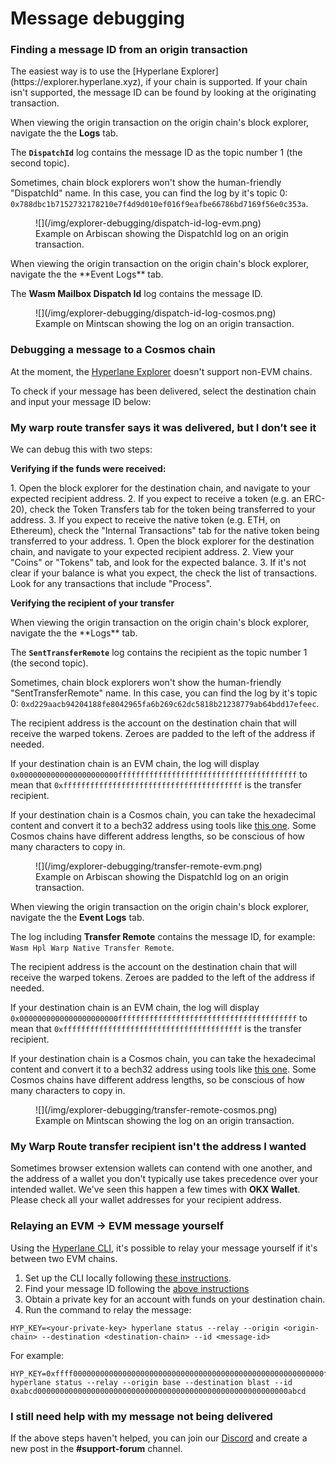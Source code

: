 

# Message debugging

###

### Finding a message ID from an origin transaction

<Tabs groupId="finding-message-id">
<TabItem value="evm" label="EVM Origin">
The easiest way is to use the [Hyperlane Explorer](https://explorer.hyperlane.xyz), if your chain is supported. If your chain isn't supported, the message ID can be found by looking at the originating transaction.

When viewing the origin transaction on the origin chain's block explorer, navigate the the **Logs** tab.

The **`DispatchId`** log contains the message ID as the topic number 1 (the second topic).

Sometimes, chain block explorers won't show the human-friendly "DispatchId" name. In this case, you can find the log by it's topic 0: `0x788dbc1b7152732178210e7f4d9d010ef016f9eafbe66786bd7169f56e0c353a`.

<figure>
![](/img/explorer-debugging/dispatch-id-log-evm.png)
<figcaption>Example on Arbiscan showing the DispatchId log on an origin transaction.</figcaption>
</figure>

</TabItem>
<TabItem value="cosmos" label="Cosmos Origin">
When viewing the origin transaction on the origin chain's block explorer, navigate the the **Event Logs** tab.

The **Wasm Mailbox Dispatch Id** log contains the message ID.

<figure>
![](/img/explorer-debugging/dispatch-id-log-cosmos.png)
<figcaption>Example on Mintscan showing the log on an origin transaction.</figcaption>
</figure>
</TabItem>
</Tabs>

### Debugging a message to a Cosmos chain

At the moment, the [Hyperlane Explorer](https://explorer.hyperlane.xyz) doesn't support non-EVM chains.

To check if your message has been delivered, select the destination chain and input your message ID below:

<CosmosMessageDelivered />

### My warp route transfer says it was delivered, but I don’t see it

We can debug this with two steps:

**Verifying if the funds were received:**

<Tabs groupId="verifying-received-funds">
<TabItem value="evm" label="EVM Destination">
1. Open the block explorer for the destination chain, and navigate to your expected recipient address.
2. If you expect to receive a token (e.g. an ERC-20), check the Token Transfers tab for the token being transferred to your address.
3. If you expect to receive the native token (e.g. ETH, on Ethereum), check the "Internal Transactions" tab for the native token being transferred to your address.
</TabItem>
<TabItem value="cosmos" label="Cosmos Destination">
1. Open the block explorer for the destination chain, and navigate to your expected recipient address.
2. View your "Coins" or "Tokens" tab, and look for the expected balance.
3. If it's not clear if your balance is what you expect, the check the list of transactions. Look for any transactions that include "Process".
</TabItem>
</Tabs>

**Verifying the recipient of your transfer**

<Tabs groupId="verifying-recipient">
<TabItem value="evm" label="EVM Origin">
When viewing the origin transaction on the origin chain's block explorer, navigate the the **Logs** tab.

The **`SentTransferRemote`** log contains the recipient as the topic number 1 (the second topic).

Sometimes, chain block explorers won't show the human-friendly "SentTransferRemote" name. In this case, you can find the log by it's topic 0: `0xd229aacb94204188fe8042965fa6b269c62dc5818b21238779ab64bdd17efeec`.

The recipient address is the account on the destination chain that will receive the warped tokens. Zeroes are padded to the left of the address if needed.

If your destination chain is an EVM chain, the log will display `0x0000000000000000000000ffffffffffffffffffffffffffffffffffffffff` to mean that `0xffffffffffffffffffffffffffffffffffffffff` is the transfer recipient.

If your destination chain is a Cosmos chain, you can take the hexadecimal content and convert it to a bech32 address using tools like [this one](https://www.bech32converter.com). Some Cosmos chains have different address lengths, so be conscious of how many characters to copy in.

<figure>
![](/img/explorer-debugging/transfer-remote-evm.png)
<figcaption>Example on Arbiscan showing the DispatchId log on an origin transaction.</figcaption>
</figure>

</TabItem>
<TabItem value="cosmos" label="Cosmos Origin">

When viewing the origin transaction on the origin chain's block explorer, navigate the the **Event Logs** tab.

The log including **Transfer Remote** contains the message ID, for example: `Wasm Hpl Warp Native Transfer Remote`.

The recipient address is the account on the destination chain that will receive the warped tokens. Zeroes are padded to the left of the address if needed.

If your destination chain is an EVM chain, the log will display `0x0000000000000000000000ffffffffffffffffffffffffffffffffffffffff` to mean that `0xffffffffffffffffffffffffffffffffffffffff` is the transfer recipient.

If your destination chain is a Cosmos chain, you can take the hexadecimal content and convert it to a bech32 address using tools like [this one](https://www.bech32converter.com). Some Cosmos chains have different address lengths, so be conscious of how many characters to copy in.

<figure>
![](/img/explorer-debugging/transfer-remote-cosmos.png)
<figcaption>Example on Mintscan showing the log on an origin transaction.</figcaption>
</figure>
</TabItem>
</Tabs>

### My Warp Route transfer recipient isn't the address I wanted

Sometimes browser extension wallets can contend with one another, and the address of a wallet you don't typically use takes precedence over your intended wallet. We've seen this happen a few times with **OKX Wallet**. Please check all your wallet addresses for your recipient address.

### Relaying an EVM → EVM message yourself

Using the [Hyperlane CLI](/docs/reference/cli.mdx), it's possible to relay your message yourself if it's between two EVM chains.

1. Set up the CLI locally following [these instructions](/docs/reference/cli.mdx).
2. Find your message ID following the [above instructions](#finding-a-message-id-from-an-origin-transaction)
3. Obtain a private key for an account with funds on your destination chain.
3. Run the command to relay the message:
```
HYP_KEY=<your-private-key> hyperlane status --relay --origin <origin-chain> --destination <destination-chain> --id <message-id>
```

For example:
```
HYP_KEY=0xffff00000000000000000000000000000000000000000000000000000000ffff hyperlane status --relay --origin base --destination blast --id 0xabcd00000000000000000000000000000000000000000000000000000000abcd
```

### I still need help with my message not being delivered

If the above steps haven't helped, you can join our [Discord](https://discord.com/invite/hyperlane) and create a new post in the **#support-forum** channel.
